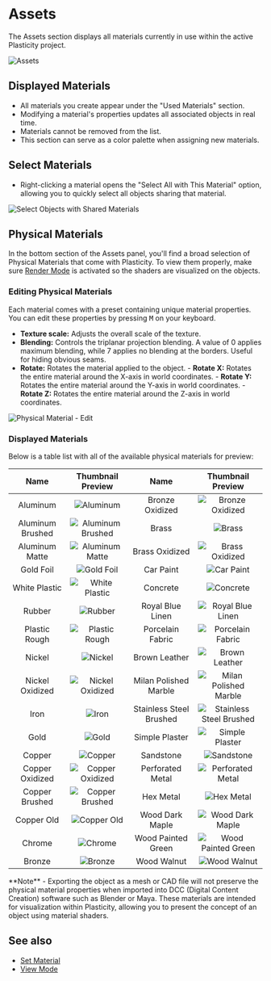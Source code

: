 
# Assets

The Assets section displays all materials currently in use within the active Plasticity project. 

![Assets](/img/assets.png)

## Displayed Materials

- All materials you create appear under the "Used Materials" section.
- Modifying a material's properties updates all associated objects in real time. 
- Materials cannot be removed from the list.
- This section can serve as a color palette when assigning new materials.

## Select Materials

- Right-clicking a material opens the "Select All with This Material" option, allowing you to quickly select all objects sharing that material.

![Select Objects with Shared Materials](/img/assets-select-materials.png)

## Physical Materials

In the bottom section of the Assets panel, you'll find a broad selection of Physical Materials that come with Plasticity. To view them properly, make sure [Render Mode](/plasticity-essentials/render-mode) is activated so the shaders are visualized on the objects. 

### Editing Physical Materials

Each material comes with a preset containing unique material properties. You can edit these properties by pressing <kbd>M</kbd> on your keyboard.

- **Texture scale:** Adjusts the overall scale of the texture.
- **Blending:** Controls the triplanar projection blending. A value of 0 applies maximum blending, while 7 applies no blending at the borders. Useful for hiding obvious seams.
- **Rotate:** Rotates the material applied to the object.
            - **Rotate X:** Rotates the entire material around the X-axis in world coordinates.
            - **Rotate Y:** Rotates the entire material around the Y-axis in world coordinates.
            - **Rotate Z:** Rotates the entire material around the Z-axis in world coordinates.

![Physical Material - Edit](/img/physical-materials.png)

<VideoPlayer fileName="physical-material"/>

### Displayed Materials

Below is a table list with all of the available physical materials for preview:

| Name   | Thumbnail Preview   | Name   | Thumbnail Preview    |
|:------:|:---------------------:|:------:|:----------------------:|
|Aluminum |![Aluminum](/img/aluminum.png)| Bronze Oxidized   | ![Bronze Oxidized](/img/bronze-oxidized.png)  |
|Aluminum Brushed|![Aluminum Brushed](/img/aluminum-brushed.png)| Brass  | ![Brass](/img/brass.png)   |
|Aluminum Matte|![Aluminum Matte](/img/aluminum-matte.png)| Brass Oxidized   | ![Brass Oxidized](/img/brass-oxidized.png) |
|Gold Foil | ![Gold Foil](/img/gold-foil.png)  | Car Paint     | ![Car Paint](/img/car-paint.png)  |
|White Plastic | ![White Plastic](/img/white-plastic.png) | Concrete      | ![Concrete](/img/concrete.png)  |
|Rubber | ![Rubber](/img/rubber.png) | Royal Blue Linen  | ![Royal Blue Linen](/img/royal-blue-linen.png)  |
|Plastic Rough | ![Plastic Rough](/img/plastic-rough.png)  |Porcelain Fabric     | ![Porcelain Fabric](/img/porcelain-fabric.png) |
|Nickel | ![Nickel](/img/nickel.png)  | Brown Leather     | ![Brown Leather](/img/brown-leather.png)   |
|Nickel Oxidized | ![Nickel Oxidized](/img/nickel-oxidized.png)   | Milan Polished Marble     | ![Milan Polished Marble](/img/milan-polished-marble.png) |
|Iron | ![Iron](/img/iron.png)  | Stainless Steel Brushed     | ![Stainless Steel Brushed](/img/stainless-steel-brushed.png) |
|Gold | ![Gold](/img/gold.png)   |  Simple Plaster    | ![Simple Plaster](/img/simple-plaster.png)  |
|Copper | ![Copper](/img/copper.png)   |Sandstone    | ![Sandstone](/img/sandstone.png) |
|Copper Oxidized    | ![Copper Oxidized](/img/copper-oxidized.png)  |  Perforated Metal    | ![Perforated Metal](/img/perforated-netal.png) |
|Copper Brushed   | ![Copper Brushed](/img/copper-brushed.png)  | Hex Metal    | ![Hex Metal](/img/hex-metal.png) |
|Copper Old    | ![Copper Old](/img/copper-old.png)   | Wood Dark Maple    | ![Wood Dark Maple](/img/wood-dark-maple.png)  |
|Chrome    | ![Chrome](/img/chrome.png)   | Wood Painted Green    | ![Wood Painted Green](/img/wood-painted-green.png)   |
|Bronze    | ![Bronze](/img/bronze.png)   | Wood Walnut    | ![Wood Walnut](/img/wood-walnut.png)  |

<Callout type="info" emoji="🗒️">
**Note**
- Exporting the object as a mesh or CAD file will not preserve the physical material properties when imported into DCC (Digital Content Creation) software such as Blender or Maya. These materials are intended for visualization within Plasticity, allowing you to present the concept of an object using material shaders.
</Callout>

## See also
- [Set Material](/common/set-material)
- [View Mode](/plasticity-essentials/view-mode)
